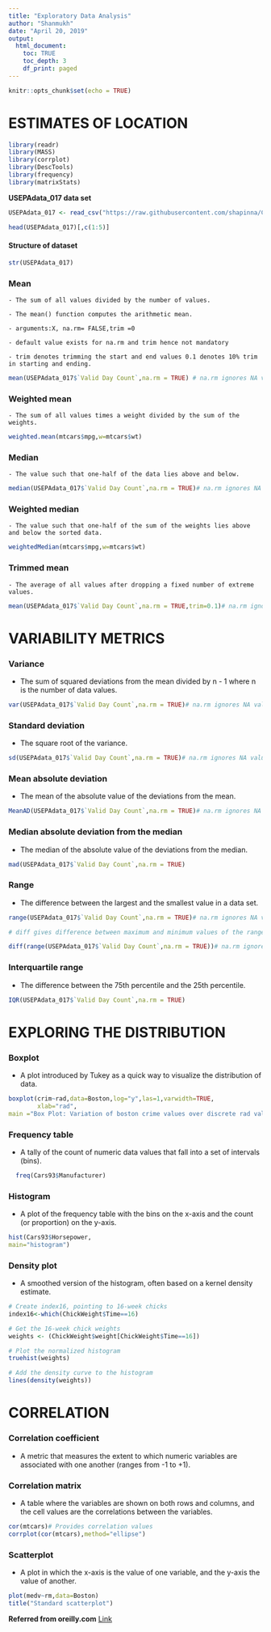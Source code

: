 ```yaml
---
title: "Exploratory Data Analysis"
author: "Shanmukh"
date: "April 20, 2019"
output:
  html_document:
    toc: TRUE
    toc_depth: 3
    df_print: paged
---
```


```r
knitr::opts_chunk$set(echo = TRUE)
```

# ESTIMATES OF LOCATION

```r
library(readr)
library(MASS)
library(corrplot)
library(DescTools)
library(frequency)
library(matrixStats)
```


**USEPAdata_017 data set **
```r
USEPAdata_017 <- read_csv("https://raw.githubusercontent.com/shapinna/Codeporfolio/master/Data/USEPAdata%20017.csv")

head(USEPAdata_017)[,c(1:5)]
```

#### Structure of dataset

```r
str(USEPAdata_017)
```


### Mean
    - The sum of all values divided by the number of values.

    - The mean() function computes the arithmetic mean.

    - arguments:X, na.rm= FALSE,trim =0

    - default value exists for na.rm and trim hence not mandatory

    - trim denotes trimming the start and end values 0.1 denotes 10% trim in starting and ending.

```r
mean(USEPAdata_017$`Valid Day Count`,na.rm = TRUE) # na.rm ignores NA values

```

### Weighted mean
    - The sum of all values times a weight divided by the sum of the weights.
    
```r
weighted.mean(mtcars$mpg,w=mtcars$wt)

```
    
### Median
    - The value such that one-half of the data lies above and below.
    
```r

median(USEPAdata_017$`Valid Day Count`,na.rm = TRUE)# na.rm ignores NA values
```
    
### Weighted median
    - The value such that one-half of the sum of the weights lies above and below the sorted data.
    
```r
weightedMedian(mtcars$mpg,w=mtcars$wt)
```
    
    
### Trimmed mean
    - The average of all values after dropping a fixed number of extreme values.

```r
mean(USEPAdata_017$`Valid Day Count`,na.rm = TRUE,trim=0.1)# na.rm ignores NA values
```





# VARIABILITY METRICS

### Variance
  - The sum of squared deviations from the mean divided by n - 1 where n is the number of data values.
  
```r

var(USEPAdata_017$`Valid Day Count`,na.rm = TRUE)# na.rm ignores NA values
```
  

### Standard deviation
  - The square root of the variance.
  
```r
sd(USEPAdata_017$`Valid Day Count`,na.rm = TRUE)# na.rm ignores NA values
```



### Mean absolute deviation
  - The mean of the absolute value of the deviations from the mean.
  
```r
MeanAD(USEPAdata_017$`Valid Day Count`,na.rm = TRUE)# na.rm ignores NA values
```
 
  
  
### Median absolute deviation from the median
  - The median of the absolute value of the deviations from the median.
  
```r
mad(USEPAdata_017$`Valid Day Count`,na.rm = TRUE)
```
  

### Range
  - The difference between the largest and the smallest value in a data set.
  
```r
range(USEPAdata_017$`Valid Day Count`,na.rm = TRUE)# na.rm ignores NA values

# diff gives difference between maximum and minimum values of the range

diff(range(USEPAdata_017$`Valid Day Count`,na.rm = TRUE))# na.rm ignores NA values
```
  

### Interquartile range
  - The difference between the 75th percentile and the 25th percentile.
  
  
```r
IQR(USEPAdata_017$`Valid Day Count`,na.rm = TRUE)
```
  
  
# EXPLORING THE DISTRIBUTION

### Boxplot
  - A plot introduced by Tukey as a quick way to visualize the distribution of data.
  
```r
boxplot(crim~rad,data=Boston,log="y",las=1,varwidth=TRUE,
        xlab="rad",
main ="Box Plot: Variation of boston crime values over discrete rad values")
```
  

### Frequency table
  - A tally of the count of numeric data values that fall into a set of intervals (bins).
  
```r

  freq(Cars93$Manufacturer)
```


### Histogram
  - A plot of the frequency table with the bins on the x-axis and the count (or proportion) on the y-axis.
  
```r
hist(Cars93$Horsepower,
main="histogram")
```

### Density plot
  - A smoothed version of the histogram, often based on a kernel density estimate.
  
```r
# Create index16, pointing to 16-week chicks
index16<-which(ChickWeight$Time==16)

# Get the 16-week chick weights
weights <- (ChickWeight$weight[ChickWeight$Time==16])

# Plot the normalized histogram
truehist(weights)

# Add the density curve to the histogram
lines(density(weights))

```
  

#  CORRELATION

### Correlation coefficient
  - A metric that measures the extent to which numeric variables are associated with one another (ranges from -1 to +1).

### Correlation matrix
  - A table where the variables are shown on both rows and columns, and the cell values are the correlations between the variables.


```r

cor(mtcars)# Provides correlation values
corrplot(cor(mtcars),method="ellipse")
```


### Scatterplot
  - A plot in which the x-axis is the value of one variable, and the y-axis the value of another.
  
```r
plot(medv~rm,data=Boston)
title("Standard scatterplot")
```



**Referred from oreilly.com**
[Link](https://www.oreilly.com/library/view/practical-statistics-for/9781491952955/ch01.html)





